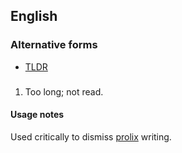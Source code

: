 ==English==

===Alternative forms===
* [[TLDR]]

==={{abbreviation-old|en}}===
{{en-abbr}}

# {{context|initialism|lang=en}} Too long; not read.

====Usage notes====
Used critically to dismiss [[prolix]] writing.